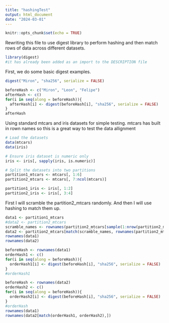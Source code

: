 ```yaml
---
title: "hashingTest"
output: html_document
date: "2024-03-01"
---
```


```r
knitr::opts_chunk$set(echo = TRUE)
```

Rewriting this file to use digest library to perform hashing and then match rows of data across different datasets.

```r
library(digest)
#it has already been added as an import to the DESCRIPTION file
```

First, we do some basic digest examples.

```r
digest("Miron", "sha256", serialize = FALSE)
```

```r
beforeHash <- c("Miron", "Leon", "Felipe")
afterHash <- c()
for(i in seq(along = beforeHash)){
  afterHash[i] <- digest(beforeHash[i], "sha256", serialize = FALSE)
}
afterHash
```

  Using standard mtcars and iris datasets for simple testing. mtcars has built in rown names so this is a great way to test the data allignment

```r
# Load the datasets
data(mtcars)
data(iris)

# Ensure iris dataset is numeric only
iris <- iris[, sapply(iris, is.numeric)]

# Split the datasets into two partitions
partition1_mtcars <- mtcars[, 1:6]
partition2_mtcars <- mtcars[, 7:ncol(mtcars)]

partition1_iris <- iris[, 1:2]
partition2_iris <- iris[, 3:4]
```

First I will scramble the partition2_mtcars randomly. And then I will use hashing to match them up.

```r
data1 <- partition1_mtcars
#data2 <- partition2_mtcars
scramble_names <- rownames(partition2_mtcars[sample(1:nrow(partition2_mtcars)),])
data2 <- partition2_mtcars[match(scramble_names, rownames(partition2_mtcars)),]
rownames(data1)
rownames(data2)
```


```r
beforeHash <- rownames(data1)
orderHash1 <- c()
for(i in seq(along = beforeHash)){
  orderHash1[i] <- digest(beforeHash[i], "sha256", serialize = FALSE)
}
#orderHash1

beforeHash <- rownames(data2)
orderHash2 <- c()
for(i in seq(along = beforeHash)){
  orderHash2[i] <- digest(beforeHash[i], "sha256", serialize = FALSE)
}
#orderHash
rownames(data1)
rownames(data2[match(orderHash1, orderHash2),])
```





